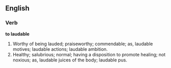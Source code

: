 ==English==

===Verb===

'''to laudable'''

#Worthy of being lauded; praiseworthy; commendable; as, laudable motives; laudable actions; laudable ambition.
#Healthy; salubrious; normal; having a disposition to promote healing; not noxious; as, laudable juices of the body; laudable pus.